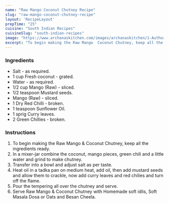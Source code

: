 ---
name: "Raw Mango Coconut Chutney Recipe"
slug: "raw-mango-coconut-chutney-recipe"
layout: 'RecipeLayout'
prepTime: "25"
cuisine: "South Indian Recipes"
cuisineSlug: "south-indian-recipes"
image: "https://www.archanaskitchen.com/images/archanaskitchen/1-Author/Shaheen_Ali/Green_Mango_Coconut_Chutney_Recipe_1_1600.jpg"
excerpt: "To begin making the Raw Mango  Coconut Chutney, keep all the ingredients ready"
---

### Ingredients

- Salt - as required.
- 1 cup Fresh coconut - grated.
- Water - as required.
- 1/2 cup Mango (Raw) - sliced.
- 1/2 teaspoon Mustard seeds.
- Mango (Raw) - sliced.
- 1 Dry Red Chilli - broken.
- 1 teaspoon Sunflower Oil.
- 1 sprig Curry leaves.
- 2 Green Chillies - broken.

### Instructions

1. To begin making the Raw Mango & Coconut Chutney, keep all the ingredients ready.
1. In a mixer-jar combine the coconut, mango pieces, green chili and a little water and grind to make chutney.
1. Transfer into a bowl and adjust salt as per taste.
1. Heat oil in a tadka pan on medium heat, add oil, then add mustard seeds and allow them to crackle, now add curry leaves and red chilies and turn off the flame.
1. Pour the tempering all over the chutney and serve.
1. Serve Raw Mango & Coconut Chutney with Homemade soft idlis, Soft Masala Dosa or Oats and Besan Cheela.
